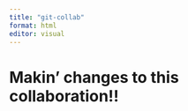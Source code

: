 ```yaml
---
title: "git-collab"
format: html
editor: visual
---
```


## 

# Makin' changes to this collaboration!!
